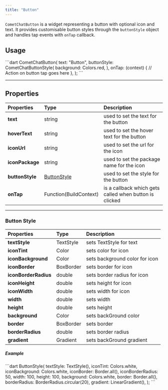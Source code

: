 ```yaml
---
title: "Button"
---
```


`CometChatButton` is a widget representing a button with optional icon and text. It provides customisable button styles through the `buttonStyle` object and handles tap events with `onTap` callback.

## Usage

<Tabs>
<Tab title="Dart">
```dart
CometChatButton(
  text: "Button",
  buttonStyle: CometChatButtonStyle(
    background: Colors.red,
  ),
  onTap: (context) {
		// Action on button tap goes here
  },
);
```

</Tab>

</Tabs>

***

## Properties

| Properties      | Type                                          | Description                                            |
| :--------------- | :--------------------------------------------- | :------------------------------------------------------ |
| **text**        | string                                        | used to set the text for the button                    |
| **hoverText**   | string                                        | used to set the hover text for the button              |
| **iconUrl**     | string                                        | used to set the url for the icon                       |
| **iconPackage** | string                                        | used to set the package name for the icon              |
| **buttonStyle** | [ButtonStyle](/ui-kit/flutter/v4/button) | used to set the style for the button                   |
| **onTap**       | Function(BuildContext)                        | is a callback which gets called when button is clicked |

***

### Button Style

| Properties           | Type      | Description                    |
| :-------------------- | :--------- | :------------------------------ |
| **textStyle**        | TextStyle | sets TextStyle for text        |
| **iconTint**         | Color     | sets color for icon            |
| **iconBackground**   | Color     | sets background color for icon |
| **iconBorder**       | BoxBorder | sets border for icon           |
| **iconBorderRadius** | double    | sets border radius for icon    |
| **iconHeight**       | double    | sets height for icon           |
| **iconWidth**        | double    | sets width for icon            |
| **width**            | double    | sets width                     |
| **height**           | double    | sets height                    |
| **background**       | Color     | sets backGround color          |
| **border**           | BoxBorder | sets border                    |
| **borderRadius**     | double    | sets border radius             |
| **gradient**         | Gradient  | sets backGround gradient       |

##### Example

<Tabs>
<Tab title="Dart">
```dart
ButtonStyle(
  textStyle: TextStyle(),
  iconTint: Colors.white,
  iconBackground: Colors.white,
  iconBorder: Border.all(),
  iconBorderRadius: 50,
  width: 100,
  height: 100,
  background: Colors.white,
  border: Border.all(),
  borderRadius: BorderRadius.circular(20),
  gradient: LinearGradient(),
);
```

</Tab>

</Tabs>
